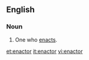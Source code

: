 ==English==

===Noun===
{{en-noun}}
#One who [[enact]]s.

[[et:enactor]]
[[it:enactor]]
[[vi:enactor]]